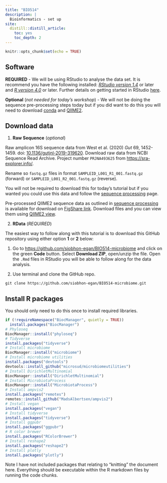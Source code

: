 ```yaml
---
title: "BIO514"
description: |
  Bioinformatics - set up
site:
  distill::distill_article:
    toc: yes
    toc_depth: 2
---
```


```r
knitr::opts_chunk$set(echo = TRUE)
```

## Software

**REQUIRED** - We will be using RStudio to analyse the data set. It is recommend you have the following installed: [*RStudio version 1.4*](https://rstudio.com/products/rstudio/download/) or later and [*R version 4.0*](https://www.r-project.org/) or later. Further details on getting started in RStudio [here](http://siobhonlegan.com/research_site/rstudio/).

**Optional** (*not needed for today's workshop*) - We will not be doing the sequence pre-processing steps today but if you did want to do this you will need to download [conda](https://conda.io/projects/conda/en/latest/user-guide/install/index.html) and [QIIME2](https://qiime2.org/).

## Download data

1.  **Raw Sequence** (*optional*)

Raw amplicon 16S sequence data from West et al. (2020) *Gut* 69, 1452-1459. doi: [10.1136/gutjnl-2019-319620](http://dx.doi.org/10.1136/gutjnl-2019-319620). Download raw data from NCBI Sequence Read Archive. Project number `PRJNA493625` from <https://sra-explorer.info/>.

Rename so `fastq.gz` files in format `SAMPLEID_L001_R1_001.fastq.gz` (forward) or `SAMPLEID_L001_R2_001.fastq.gz` (reverse).

You will not be required to download this for today's tutorial but if you wanted you could use this data and follow the [sequence processing](04_sequence_processing.html) page.

Pre-processed QIIME2 sequence data as outlined in [sequence processing](04_sequence_processing.html) is available for download on [FigShare link](https://figshare.com/s/0c459524e59953bf2585). Download files and you can view them using [QIIME2 view](https://view.qiime2.org/).

2.  **RData** (*REQUIRED*)

The easiest way to follow along with this tutorial is to download this GitHub repository using either option **1** or **2** below:

1.  Go to <https://github.com/siobhon-egan/BIO514-microbiome> and click on the green **Code** button. Select **Download ZIP**, open/unzip the file. Open the `.Rmd` files in RStudio you will be able to follow along for the data analysis.

2.  Use terminal and clone the GitHub repo.

```
git clone https://github.com/siobhon-egan/BIO514-microbiome.git
```

## Install R packages

You should only need to do this once to install required libraries.

```r
if (!requireNamespace("BiocManager", quietly = TRUE))
  install.packages("BiocManager")
# Phyloseq
BiocManager::install("phyloseq")
# Tidyverse
install.packages("tidyverse")
# Install microbiome
BiocManager::install("microbiome")
# Install microbiome utilities
install.packages("devtools")
devtools::install_github("microsud/microbiomeutilities")
# Install DirichletMultinomial
BiocManager::install("DirichletMultinomial")
# Install MicrobiotaProcess
BiocManager::install("MicrobiotaProcess")
# Install ampvis2
install.packages("remotes")
remotes::install_github("MadsAlbertsen/ampvis2")
# Install vegan
install.packages("vegan")
# Install tidyverse
install.packages("tidyverse")
# Install ggpubr
install.packages("ggpubr")
# R color brewer
install.packages("RColorBrewer")
# Install reshape2
install.packages("reshape2")
# Install plotly
install.packages("plotly")
```

Note I have not included packages that relating to "knitting" the document here. Everything should be executable within the R markdown files by running the code chunks.